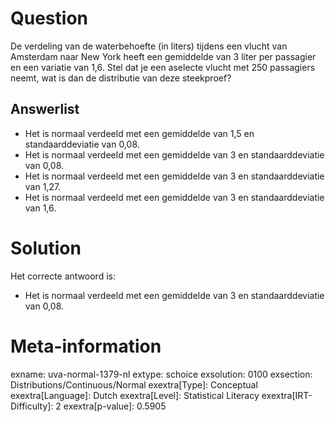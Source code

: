 Question
========

De verdeling van de waterbehoefte (in liters) tijdens een vlucht van
Amsterdam naar New York heeft een gemiddelde van 3 liter per passagier
en een variatie van 1,6. Stel dat je een aselecte vlucht met 250
passagiers neemt, wat is dan de distributie van deze steekproef?

Answerlist
----------

* Het is normaal verdeeld met een gemiddelde van 1,5 en standaarddeviatie van 0,08.
* Het is normaal verdeeld met een gemiddelde van 3 en standaarddeviatie van 0,08.
* Het is normaal verdeeld met een gemiddelde van 3 en standaarddeviatie van 1,27.
* Het is normaal verdeeld met een gemiddelde van 3 en standaarddeviatie van 1,6.

Solution
========

Het correcte antwoord is: 

* Het is normaal verdeeld met een gemiddelde van 3 en standaarddeviatie van 0,08.

Meta-information
================
exname: uva-normal-1379-nl
extype: schoice
exsolution: 0100
exsection: Distributions/Continuous/Normal
exextra[Type]: Conceptual
exextra[Language]: Dutch
exextra[Level]: Statistical Literacy
exextra[IRT-Difficulty]: 2
exextra[p-value]: 0.5905
